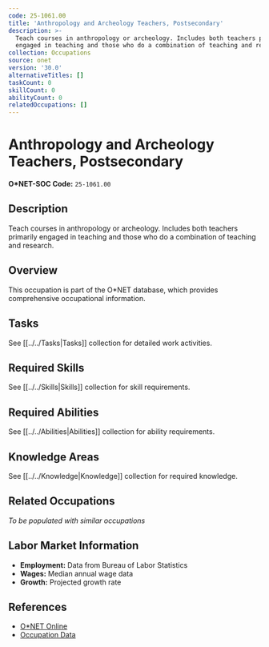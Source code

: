 ```yaml
---
code: 25-1061.00
title: 'Anthropology and Archeology Teachers, Postsecondary'
description: >-
  Teach courses in anthropology or archeology. Includes both teachers primarily
  engaged in teaching and those who do a combination of teaching and research.
collection: Occupations
source: onet
version: '30.0'
alternativeTitles: []
taskCount: 0
skillCount: 0
abilityCount: 0
relatedOccupations: []
---
```

# Anthropology and Archeology Teachers, Postsecondary

**O*NET-SOC Code:** `25-1061.00`

## Description

Teach courses in anthropology or archeology. Includes both teachers primarily engaged in teaching and those who do a combination of teaching and research.

## Overview

This occupation is part of the O*NET database, which provides comprehensive occupational information.

## Tasks

See [[../../Tasks|Tasks]] collection for detailed work activities.

## Required Skills

See [[../../Skills|Skills]] collection for skill requirements.

## Required Abilities

See [[../../Abilities|Abilities]] collection for ability requirements.

## Knowledge Areas

See [[../../Knowledge|Knowledge]] collection for required knowledge.

## Related Occupations

*To be populated with similar occupations*

## Labor Market Information

- **Employment:** Data from Bureau of Labor Statistics
- **Wages:** Median annual wage data
- **Growth:** Projected growth rate

## References

- [O*NET Online](https://www.onetonline.org/link/summary/25-1061.00)
- [Occupation Data](https://www.onetcenter.org/)

